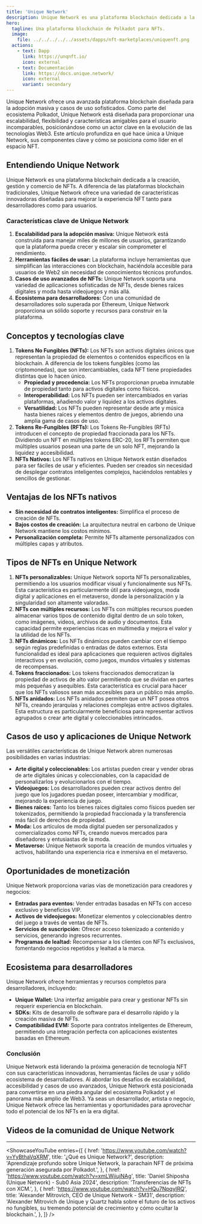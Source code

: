 ```yaml
---
title: 'Unique Network'
description: Unique Network es una plataforma blockchain dedicada a la creación, gestión y comercio de NFTs.
hero:
  tagline: Una plataforma blockchain de Polkadot para NFTs.
  image: 
    file: ../../../../../assets/dapps/nft-marketplaces/uniquenft.png
  actions:
    - text: Dapp
      link: https://unqnft.io/
      icon: external
    - text: Documentación
      link: https://docs.unique.network/
      icon: external
      variant: secondary
---
```



Unique Network ofrece una avanzada plataforma blockchain diseñada para la adopción masiva y casos de uso sofisticados. Como parte del ecosistema Polkadot, Unique Network está diseñada para proporcionar una escalabilidad, flexibilidad y características amigables para el usuario incomparables, posicionándose como un actor clave en la evolución de las tecnologías Web3. Este artículo profundiza en qué hace única a Unique Network, sus componentes clave y cómo se posiciona como líder en el espacio NFT.

## Entendiendo Unique Network
Unique Network es una plataforma blockchain dedicada a la creación, gestión y comercio de NFTs. A diferencia de las plataformas blockchain tradicionales, Unique Network ofrece una variedad de características innovadoras diseñadas para mejorar la experiencia NFT tanto para desarrolladores como para usuarios.

### Características clave de Unique Network
1. **Escalabilidad para la adopción masiva:** Unique Network está construida para manejar miles de millones de usuarios, garantizando que la plataforma pueda crecer y escalar sin comprometer el rendimiento.
2. **Herramientas fáciles de usar:** La plataforma incluye herramientas que simplifican las interacciones con blockchain, haciéndola accesible para usuarios de Web2 sin necesidad de conocimientos técnicos profundos.
3. **Casos de uso avanzados de NFTs:** Unique Network soporta una variedad de aplicaciones sofisticadas de NFTs, desde bienes raíces digitales y moda hasta videojuegos y más allá.
4. **Ecosistema para desarrolladores:** Con una comunidad de desarrolladores solo superada por Ethereum, Unique Network proporciona un sólido soporte y recursos para construir en la plataforma.

## Conceptos y tecnologías clave
1. **Tokens No Fungibles (NFTs):** Los NFTs son activos digitales únicos que representan la propiedad de elementos o contenidos específicos en la blockchain. A diferencia de los tokens fungibles (como las criptomonedas), que son intercambiables, cada NFT tiene propiedades distintas que lo hacen único.
    - **Propiedad y procedencia:** Los NFTs proporcionan prueba inmutable de propiedad tanto para activos digitales como físicos.
    - **Interoperabilidad:** Los NFTs pueden ser intercambiados en varias plataformas, añadiendo valor y liquidez a los activos digitales.
    - **Versatilidad:** Los NFTs pueden representar desde arte y música hasta bienes raíces y elementos dentro de juegos, abriendo una amplia gama de casos de uso.
2. **Tokens Re-Fungibles (RFTs):** Los Tokens Re-Fungibles (RFTs) introducen el concepto de propiedad fraccionada para los NFTs. Dividiendo un NFT en múltiples tokens ERC-20, los RFTs permiten que múltiples usuarios posean una parte de un solo NFT, mejorando la liquidez y accesibilidad.
3. **NFTs Nativos:** Los NFTs nativos en Unique Network están diseñados para ser fáciles de usar y eficientes. Pueden ser creados sin necesidad de desplegar contratos inteligentes complejos, haciéndolos rentables y sencillos de gestionar.

## Ventajas de los NFTs nativos
- **Sin necesidad de contratos inteligentes:** Simplifica el proceso de creación de NFTs.
- **Bajos costos de creación:** La arquitectura neutral en carbono de Unique Network mantiene los costos mínimos.
- **Personalización completa:** Permite NFTs altamente personalizados con múltiples capas y atributos.

## Tipos de NFTs en Unique Network
1. **NFTs personalizables:** Unique Network soporta NFTs personalizables, permitiendo a los usuarios modificar visual y funcionalmente sus NFTs. Esta característica es particularmente útil para videojuegos, moda digital y aplicaciones en el metaverso, donde la personalización y la singularidad son altamente valoradas.
2. **NFTs con múltiples recursos:** Los NFTs con múltiples recursos pueden almacenar varios tipos de contenido digital dentro de un solo token, como imágenes, videos, archivos de audio y documentos. Esta capacidad permite experiencias ricas en multimedia y mejora el valor y la utilidad de los NFTs.
3. **NFTs dinámicos:** Los NFTs dinámicos pueden cambiar con el tiempo según reglas predefinidas o entradas de datos externos. Esta funcionalidad es ideal para aplicaciones que requieren activos digitales interactivos y en evolución, como juegos, mundos virtuales y sistemas de recompensas.
4. **Tokens fraccionados:** Los tokens fraccionados democratizan la propiedad de activos de alto valor permitiendo que se dividan en partes más pequeñas y asequibles. Esta característica es crucial para hacer que los NFTs valiosos sean más accesibles para un público más amplio.
5. **NFTs anidados:** Los NFTs anidados permiten que un NFT posea otros NFTs, creando jerarquías y relaciones complejas entre activos digitales. Esta estructura es particularmente beneficiosa para representar activos agrupados o crear arte digital y coleccionables intrincados.

## Casos de uso y aplicaciones de Unique Network
Las versátiles características de Unique Network abren numerosas posibilidades en varias industrias:
- **Arte digital y coleccionables:** Los artistas pueden crear y vender obras de arte digitales únicas y coleccionables, con la capacidad de personalizarlos y evolucionarlos con el tiempo.
- **Videojuegos:** Los desarrolladores pueden crear activos dentro del juego que los jugadores puedan poseer, intercambiar y modificar, mejorando la experiencia de juego.
- **Bienes raíces:** Tanto los bienes raíces digitales como físicos pueden ser tokenizados, permitiendo la propiedad fraccionada y la transferencia más fácil de derechos de propiedad.
- **Moda:** Los artículos de moda digital pueden ser personalizados y comercializados como NFTs, creando nuevos mercados para diseñadores y entusiastas de la moda.
- **Metaverso:** Unique Network soporta la creación de mundos virtuales y activos, habilitando una experiencia rica e inmersiva en el metaverso.

## Oportunidades de monetización
Unique Network proporciona varias vías de monetización para creadores y negocios:
- **Entradas para eventos:** Vender entradas basadas en NFTs con acceso exclusivo y beneficios VIP.
- **Activos de videojuegos:** Monetizar elementos y coleccionables dentro del juego a través de ventas de NFTs.
- **Servicios de suscripción:** Ofrecer acceso tokenizado a contenido y servicios, generando ingresos recurrentes.
- **Programas de lealtad:** Recompensar a los clientes con NFTs exclusivos, fomentando negocios repetidos y lealtad a la marca.

## Ecosistema para desarrolladores
Unique Network ofrece herramientas y recursos completos para desarrolladores, incluyendo:
- **Unique Wallet:** Una interfaz amigable para crear y gestionar NFTs sin requerir experiencia en blockchain.
- **SDKs:** Kits de desarrollo de software para el desarrollo rápido y la creación masiva de NFTs.
- **Compatibilidad EVM:** Soporte para contratos inteligentes de Ethereum, permitiendo una integración perfecta con aplicaciones existentes basadas en Ethereum.

### Conclusión
Unique Network está liderando la próxima generación de tecnología NFT con sus características innovadoras, herramientas fáciles de usar y sólido ecosistema de desarrolladores. Al abordar los desafíos de escalabilidad, accesibilidad y casos de uso avanzados, Unique Network está posicionada para convertirse en una piedra angular del ecosistema Polkadot y el panorama más amplio de Web3. Ya seas un desarrollador, artista o negocio, Unique Network ofrece las herramientas y oportunidades para aprovechar todo el potencial de los NFTs en la era digital.

## Videos de la comunidad de Unique Network
------------
<ShowcaseYouTube
  entries={[
    {
        href: 'https://www.youtube.com/watch?v=YyBthaVqXRM',
      title: '¿Qué es Unique Network?',
        description: 'Aprendizaje profundo sobre Unique Network, la parachain NFT de próxima generación asegurada por Polkadot.',
    },
        {
        href: 'https://www.youtube.com/watch?v=xmLWjiujNAg',
      title: 'Daniel Shiposha (Unique Network) - Sub0 Asia 2024',
        description: 'Transferencias de NFTs con XCM.',
    },
        {
        href: 'https://www.youtube.com/watch?v=HQu7NpqyIRQ',
      title: 'Alexander Mitrovich, CEO de Unique Network - SM31',
        description: 'Alexander Mitrovich de Unique y Quartz habla sobre el futuro de los activos no fungibles, su tremendo potencial de crecimiento y cómo ocultar la blockchain.',
    },
  ]} />
